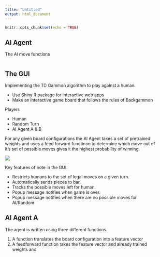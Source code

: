 ```yaml
---
title: "Untitled"
output: html_document
---
```


```r
knitr::opts_chunk$set(echo = TRUE)
```

## AI Agent


The AI move functions
```r

```

## The GUI

Implementing the TD Gammon algorithm to play against a human.

- Use Shiny R package for interactive web apps
- Make an interactive game board that follows the rules of Backgammon 

Players

- Human
- Random Turn
- AI Agent A & B

For any given board configurations the AI Agent takes a set of pretrained weights and uses a feed forward functinon to determine which move out of it's set of possible moves gives it the highest probability of winning. 

![](boardPic.png) 

Key features of note in the GUI:

- Restricts humans to the set of legal moves on a given turn.
- Automatically sends pieces to bar.
- Tracks the possible moves left for human.
- Popup message notifies when game is over.
- Popup message notifies when there are no possible moves for AI/Random

## AI Agent A

The agent is written using three different functions. 

1. A function translates the board configuration into a feature vector
2. A feedforward function takes the feature vector and already trained weights and 




